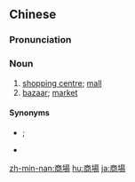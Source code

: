 {{also|商场}}
==Chinese==
{{zh-forms|s=商场}}

===Pronunciation===
{{zh-pron
|m=shāng場
|c=soeng1 coeng4
|h=pfs=sông-chhòng
|mn=qz,tw,xm:siong-tiûⁿ/zz:siong-tiôⁿ
|cat=n
}}

===Noun===
{{zh-noun}}

# [[shopping centre]]; [[mall]]
# [[bazaar]]; [[market]]

====Synonyms====
* {{sense|shopping centre}} {{zh-l|購物城}}; {{zh-l|購物中心|tr=gòuwù zhòngxīn}}
* {{sense|bazaar}} {{zh-l|市場}}

{{zh-cat|Elementary}}

[[zh-min-nan:商場]]
[[hu:商場]]
[[ja:商場]]